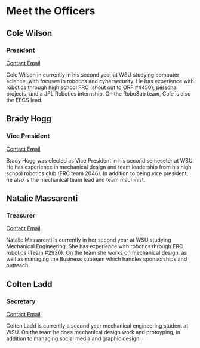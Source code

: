 
# Meet the Officers

<OfficersWrapper>

<OfficerBio imageSrc="https://picsum.photos/350">

## Cole Wilson

### President

[Contact Email](mailto:cole.b.wilson@wsu.edu)

Cole Wilson in currently in his second year at WSU studying computer science, with focuses in robotics and cybersecurity. He has experience with robotics through high school FRC (shout out to ORF #4450), personal projects, and a JPL Robotics internship. On the RoboSub team, Cole is also the EECS lead.

</OfficerBio>

<OfficerBio imageSrc="https://picsum.photos/350">

## Brady Hogg

### Vice President

[Contact Email](mailto:brady.hogg@wsu.edu)

Brady Hogg was elected as Vice President in his second semeseter at WSU. He has experience in mechanical design and team leadership from his high school robotics club (FRC team 2046). In addition to being vice president, he also is the mechanical team lead and team machinist.

</OfficerBio>

<OfficerBio imageSrc="https://picsum.photos/350">

## Natalie Massarenti

### Treasurer

[Contact Email](mailto:natalie.massarenti@wsu.edu)

Natalie Massarenti is currently in her second year at WSU studying Mechanical Engineering. She has experience with robotics through FRC robotics (Team #2930). On the team she works on mechanical design, as well as managing the Business subteam which handles sponsorships and outreach.

</OfficerBio>

<OfficerBio imageSrc="https://picsum.photos/350">

## Colten Ladd

### Secretary

[Contact Email](mailto:colten.ladd@wsu.edu)

Colten Ladd is currently a second year mechanical engineering student at WSU. On the team he does mechanical design work and protoyping, in addition to managing social media and graphic design.

</OfficerBio>

</OfficersWrapper>
